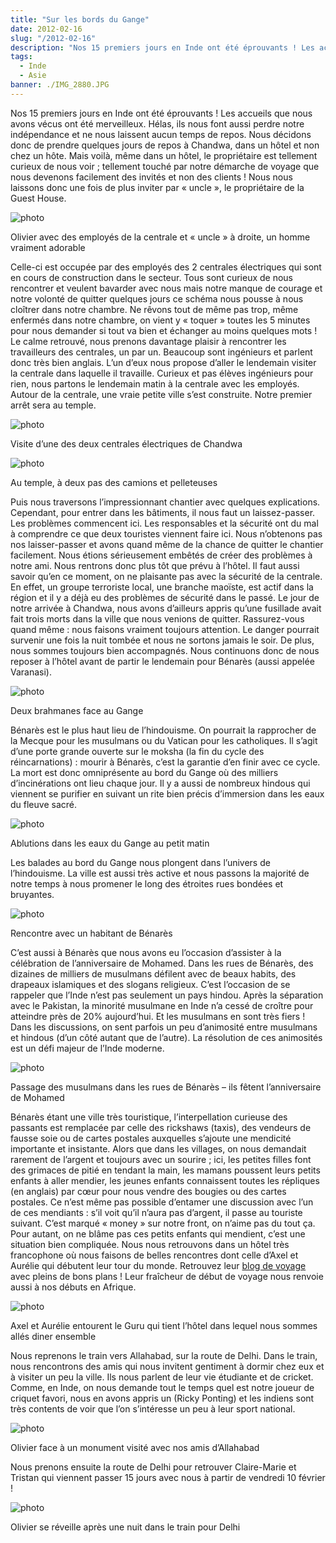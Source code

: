 ```yaml
---
title: "Sur les bords du Gange"
date: 2012-02-16
slug: "/2012-02-16"
description: "Nos 15 premiers jours en Inde ont été éprouvants ! Les accueils que nous avons vécus ont été merveilleux. Hélas, ils nous font aussi perdre notre indépendance et ne nous laissent aucun temps de repos. Nous décidons donc..."
tags:
  - Inde
  - Asie
banner: ./IMG_2880.JPG
---
```


Nos 15 premiers jours en Inde ont été éprouvants ! Les accueils que nous avons vécus ont été merveilleux. Hélas, ils nous font aussi perdre notre indépendance et ne nous laissent aucun temps de repos. Nous décidons donc de prendre quelques jours de repos à Chandwa, dans un hôtel et non chez un hôte.
Mais voilà, même dans un hôtel, le propriétaire est tellement curieux de nous voir ; tellement touché par notre démarche de voyage que nous devenons facilement des invités et non des clients ! Nous nous laissons donc une fois de plus inviter par « uncle », le propriétaire de la Guest House.

![photo](./IMG_2865.JPG)

<div class="img-caption">
  Olivier avec des employés de la centrale et « uncle » à droite, un homme
  vraiment adorable
</div>

Celle-ci est occupée par des employés des 2 centrales électriques qui sont en cours de construction dans le secteur. Tous sont curieux de nous rencontrer et veulent bavarder avec nous mais notre manque de courage et notre volonté de quitter quelques jours ce schéma nous pousse à nous cloîtrer dans notre chambre. Ne rêvons tout de même pas trop, même enfermés dans notre chambre, on vient y « toquer » toutes les 5 minutes pour nous demander si tout va bien et échanger au moins quelques mots !
Le calme retrouvé, nous prenons davantage plaisir à rencontrer les travailleurs des centrales, un par un. Beaucoup sont ingénieurs et parlent donc très bien anglais. L’un d’eux nous propose d’aller le lendemain visiter la centrale dans laquelle il travaille. Curieux et pas élèves ingénieurs pour rien, nous partons le lendemain matin à la centrale avec les employés. Autour de la centrale, une vraie petite ville s’est construite. Notre premier arrêt sera au temple.

![photo](./IMG_2869.JPG)

<div class="img-caption">
  Visite d’une des deux centrales électriques de Chandwa
</div>

![photo](./IMG_2868.JPG)

<div class="img-caption">Au temple, à deux pas des camions et pelleteuses</div>

Puis nous traversons l’impressionnant chantier avec quelques explications. Cependant, pour entrer dans les bâtiments, il nous faut un laissez-passer. Les problèmes commencent ici. Les responsables et la sécurité ont du mal à comprendre ce que deux touristes viennent faire ici. Nous n’obtenons pas nos laisser-passer et avons quand même de la chance de quitter le chantier facilement. Nous étions sérieusement embêtés de créer des problèmes à notre ami. Nous rentrons donc plus tôt que prévu à l’hôtel.
Il faut aussi savoir qu’en ce moment, on ne plaisante pas avec la sécurité de la centrale. En effet, un groupe terroriste local, une branche maoïste, est actif dans la région et il y a déjà eu des problèmes de sécurité dans le passé. Le jour de notre arrivée à Chandwa, nous avons d’ailleurs appris qu’une fusillade avait fait trois morts dans la ville que nous venions de quitter. Rassurez-vous quand même : nous faisons vraiment toujours attention. Le danger pourrait survenir une fois la nuit tombée et nous ne sortons jamais le soir. De plus, nous sommes toujours bien accompagnés.
Nous continuons donc de nous reposer à l’hôtel avant de partir le lendemain pour Bénarès (aussi appelée Varanasi).

![photo](./IMG_2880.JPG)

<div class="img-caption">Deux brahmanes face au Gange</div>

Bénarès est le plus haut lieu de l’hindouisme. On pourrait la rapprocher de la Mecque pour les musulmans ou du Vatican pour les catholiques. Il s’agit d’une porte grande ouverte sur le moksha (la fin du cycle des réincarnations) : mourir à Bénarès, c’est la garantie d’en finir avec ce cycle. La mort est donc omniprésente au bord du Gange où des milliers d’incinérations ont lieu chaque jour. Il y a aussi de nombreux hindous qui viennent se purifier en suivant un rite bien précis d’immersion dans les eaux du fleuve sacré.

![photo](./IMG_2885.JPG)

<div class="img-caption">Ablutions dans les eaux du Gange au petit matin</div>

Les balades au bord du Gange nous plongent dans l’univers de l’hindouisme. La ville est aussi très active et nous passons la majorité de notre temps à nous promener le long des étroites rues bondées et bruyantes.

![photo](./IMG_2892.JPG)

<div class="img-caption">Rencontre avec un habitant de Bénarès</div>

C’est aussi à Bénarès que nous avons eu l’occasion d’assister à la célébration de l’anniversaire de Mohamed. Dans les rues de Bénarès, des dizaines de milliers de musulmans défilent avec de beaux habits, des drapeaux islamiques et des slogans religieux. C’est l’occasion de se rappeler que l’Inde n’est pas seulement un pays hindou. Après la séparation avec le Pakistan, la minorité musulmane en Inde n’a cessé de croître pour atteindre près de 20% aujourd’hui. Et les musulmans en sont très fiers ! Dans les discussions, on sent parfois un peu d’animosité entre musulmans et hindous (d’un côté autant que de l’autre). La résolution de ces animosités est un défi majeur de l’Inde moderne.

![photo](./IMG_2900.JPG)

<div class="img-caption">
  Passage des musulmans dans les rues de Bénarès – ils fêtent l’anniversaire de
  Mohamed
</div>

Bénarès étant une ville très touristique, l’interpellation curieuse des passants est remplacée par celle des rickshaws (taxis), des vendeurs de fausse soie ou de cartes postales auxquelles s’ajoute une mendicité importante et insistante.
Alors que dans les villages, on nous demandait rarement de l’argent et toujours avec un sourire ; ici, les petites filles font des grimaces de pitié en tendant la main, les mamans poussent leurs petits enfants à aller mendier, les jeunes enfants connaissent toutes les répliques (en anglais) par cœur pour nous vendre des bougies ou des cartes postales. Ce n’est même pas possible d’entamer une discussion avec l’un de ces mendiants : s’il voit qu’il n’aura pas d’argent, il passe au touriste suivant. C’est marqué « money » sur notre front, on n’aime pas du tout ça. Pour autant, on ne blâme pas ces petits enfants qui mendient, c’est une situation bien compliquée.
Nous nous retrouvons dans un hôtel très francophone où nous faisons de belles rencontres dont celle d’Axel et Aurélie qui débutent leur tour du monde. Retrouvez leur <a target="_blanck" href="http://ungrandtour.blogspot.com">blog de voyage</a> avec pleins de bons plans ! Leur fraîcheur de début de voyage nous renvoie aussi à nos débuts en Afrique.

![photo](./IMG_2906.JPG)

<div class="img-caption">
  Axel et Aurélie entourent le Guru qui tient l’hôtel dans lequel nous sommes
  allés diner ensemble
</div>

Nous reprenons le train vers Allahabad, sur la route de Delhi. Dans le train, nous rencontrons des amis qui nous invitent gentiment à dormir chez eux et à visiter un peu la ville. Ils nous parlent de leur vie étudiante et de cricket. Comme, en Inde, on nous demande tout le temps quel est notre joueur de criquet favori, nous en avons appris un (Ricky Ponting) et les indiens sont très contents de voir que l’on s’intéresse un peu à leur sport national.

![photo](./IMG_2974.JPG)

<div class="img-caption">
  Olivier face à un monument visité avec nos amis d’Allahabad
</div>

Nous prenons ensuite la route de Delhi pour retrouver Claire-Marie et Tristan qui viennent passer 15 jours avec nous à partir de vendredi 10 février !

![photo](./IMG_2983.JPG)

<div class="img-caption">
  Olivier se réveille après une nuit dans le train pour Delhi
</div>
